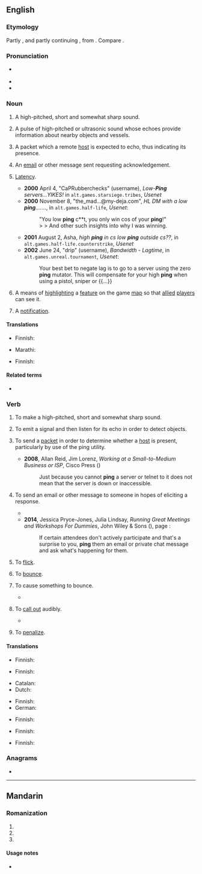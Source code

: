 {{also|Ping|píng|pìng|Píng|pīng|pǐng}}
==English==
{{wikipedia|dab=Ping (disambiguation)|ping}}

===Etymology===
Partly {{onomatopoeic|en|nocap=1}}, and partly continuing {{inh|en|enm|pingen|t=to push, shove, pierce, stab, prod, goad, urge, feel remorse, incite}}, from {{inh|en|ang|pyngan|t=to prick}}. Compare {{cog|en|pang}}.

===Pronunciation===
* {{a|UK|US}} {{IPA|en|/pɪŋ/}}
* {{audio|en|LL-Q1860 (eng)-Vealhurl-ping.wav ‎|Audio (UK)}}
* {{rhymes|en|ɪŋ}}

===Noun===
{{en-noun}}

# A high-pitched, short and somewhat sharp sound.
#: {{cot|en|beep|peep}}
#: {{ux|en|My car used to make an odd '''ping''', but after the last oil change it went away.}}
# {{lb|en|submarine navigation}} A pulse of high-pitched or ultrasonic sound whose echoes provide information about nearby objects and vessels.
#: {{ux|en|The submarine sent out a '''ping''' and got an echo from a battleship.}}
# {{lb|en|networking}} A packet which a remote [[host]] is expected to echo, thus indicating its presence.
#: {{cot|en|heartbeat|ACK}}
#: {{ux|en|The network is overloaded from all the '''pings''' going out.}}
# {{lb|en|text messaging|Internet}} An [[email]] or other message sent requesting acknowledgement.
#: {{ux|en|I sent a '''ping''' to the insurance company to see if they received our claim.}}
# {{lb|en|networking}} [[latency|Latency]].
#* '''2000''' April 4, "CaPRubberchecks" (username), ''Low-'''Ping''' servers...YIKES!'' in <tt>alt.games.starsiege.tribes</tt>, ''Usenet''
#* '''2000''' November 8, "the_mad...@my-deja.com", ''HL DM with a low '''ping'''.......'', in <tt>alt.games.half-life</tt>, ''Usenet'':
#*: "You low '''ping''' c**t, you only win cos of your '''ping'''!"
#*: > > And other such insights into why I was winning.
#* '''2001''' August 2, Asha, ''high '''ping''' in cs low '''ping''' outside cs??'', in <tt>alt.games.half-life.counterstrike</tt>, ''Usenet''
#* '''2002''' June 24, "drip" (username), ''Bandwidth - Lagtime'', in <tt>alt.games.unreal.tournament</tt>, ''Usenet'':
#*: Your best bet to negate lag is to go to a server using the zero '''ping''' mutator. This will compensate for your high '''ping''' when using a pistol, sniper or {{...}}
# {{lb|en|video games}} A means of [[highlight]]ing a [[feature]] on the game [[map]] so that [[allied]] [[player]]s can see it.
# {{lb|en|WMF jargon}} A [[notification]].

====Translations====
{{trans-top|A high-pitched, short and somewhat sharp sound}}
* Finnish: {{t+|fi|kilahdus}}
{{trans-mid}}
{{trans-bottom}}

{{trans-top|A pulse of high-pitched or ultrasonic sound}}
{{trans-mid}}
{{trans-bottom}}

{{trans-top|A packet which a remote host is expected to echo}}
* Marathi: {{t|mr|पिंग|m}}
{{trans-mid}}
{{trans-bottom}}

{{trans-top|An email or other message sent requesting acknowledgement}}
* Finnish: {{t+|fi|kilahdus}}
{{trans-mid}}
{{trans-bottom}}

====Related terms====
* {{l|en|ping pong}}

===Verb===
{{en-verb}}

# To make a high-pitched, short and somewhat sharp sound.
#: {{ux|en|My car was '''pinging''' until my last oil change.}}
# {{lb|en|submarine navigation}} To emit a signal and then listen for its echo in order to detect objects.
# {{lb|en|networking}} To send a [[packet]] in order to determine whether a [[host]] is present, particularly by use of the ping utility.
#: {{cot|en|poll}}
#* '''2008''', Allan Reid, Jim Lorenz, ''Working at a Small-to-Medium Business or ISP'', Cisco Press ({{ISBN|9780132877350}})
#*: Just because you cannot '''ping''' a server or telnet to it does not mean that the server is down or inaccessible.
#: {{ux|en|I'm '''pinging''' their server.}}
#: {{ux|en|The server '''pings''' its affiliates periodically.}}
# {{lb|en|by extension}} To send an email or other message to someone in hopes of eliciting a response.
#: {{cot|en|buzz}}
#* {{quote-journal
|en
|work=New York Times
|url=https://www.nytimes.com/2001/11/25/magazine/the-way-we-live-now-11-25-01-on-language-the-arab-street.html
|title=On Language; The Arab Street
|author=William Safire
|authorlink=William Safire
|date=2001-11-25
|passage=If any deeper etymology is required, Arthur, don't '''ping''' me; I'll '''ping''' you.}}
#* '''2014''', Jessica Pryce-Jones, Julia Lindsay, ''Running Great Meetings and Workshops For Dummies'', John Wiley & Sons ({{ISBN|9781118770436}}), page {{gbooks|rUtZAwAAQBAJ|294}}:
#*: If certain attendees don't actively participate and that's a surprise to you, '''ping''' them an email or private chat message and ask what's happening for them.
#: {{ux|en|I'll '''ping''' the insurance company again to see if they've received our claim.}}
# {{lb|en|colloquial}} To [[flick]].
#: {{ux|en|I '''pinged''' the crumb off the table with my finger.}}
# {{lb|en|colloquial|sports|intransitive}} To [[bounce]].
#: {{ux|en|The ball '''pinged''' off the wall and came hurtling back.}}
# {{lb|en|colloquial|sports|transitive}} To cause something to bounce.
#* {{quote-journal
|en
|date=December 29, 2010
|author=Chris Whyatt
|title=Chelsea 1 - 0 Bolton
|work=BBC
|url=http://news.bbc.co.uk/sport1/hi/football/eng_prem/9309542.stm
|page=
|passage=Charging through the Bolton midfield to find a free moment, Essien then '''pinged''' the ball into the space into which Drogba was intelligently running.}}
# {{lb|en|colloquial|sports}} To [[call out]] audibly.
#* {{quote-journal
|en
|date=September 24, 2011
|author=Ben Dirs
|title=Rugby World Cup 2011: England 67-3 Romania
|work=BBC Sport
|url=http://news.bbc.co.uk/sport2/hi/rugby_union/14812577.stm
|page=
|passage=However, after an inside pass from Moody to Tom Croft and a surge from the England blind-side, number eight James Haskell was eventually '''pinged''' from in front of the posts for not releasing.}}
# {{lb|en|colloquial|}} To [[penalize]].
#: {{ux|en|Gary Ablett was '''pinged''' for holding the ball and gave away a free kick.}}

====Translations====
{{trans-top|To make a high-pitched, short and somewhat sharp sound}}
* Finnish: {{t+|fi|kilahtaa}}
{{trans-mid}}
{{trans-bottom}}

{{trans-top|To emit a signal and then listen for its echo in order to detect objects}}
* Finnish: {{t|fi|kaikuluodata}}
{{trans-mid}}
{{trans-bottom}}

{{trans-top|To send a packet in order to determine whether a host is present}}
* Catalan: {{t|ca|pinguejar}}
* Dutch: {{t+|nl|pingen}}
{{trans-mid}}
* Finnish: {{t|fi|pingata}}
* German: {{t+|de|pingen}}
{{trans-bottom}}

{{trans-top|To send an email or other message to someone in hopes of eliciting a response}}
{{trans-mid}}
{{trans-bottom}}

{{trans-top|To flick}}
* Finnish: {{t+|fi|näpäyttää}}
{{trans-mid}}
{{trans-bottom}}

{{trans-top|To bounce}}
* Finnish: {{t+|fi|kimmota}}
{{trans-mid}}
{{trans-bottom}}

{{trans-top|To cause something to bounce}}
* Finnish: {{t+|fi|kimmottaa}}
{{trans-mid}}
{{trans-bottom}}

===Anagrams===
* {{anagrams|en|a=ginp|NigP}}

----

==Mandarin==

===Romanization===
{{head|cmn|pinyin}}

# {{nonstandard spelling of|cmn|sc=Latn|pīng}}
# {{nonstandard spelling of|cmn|sc=Latn|píng}}
# {{nonstandard spelling of|cmn|sc=Latn|pìng}}

====Usage notes====
* {{cmn-toneless-note}}